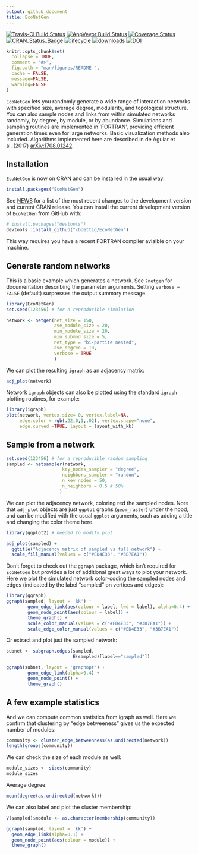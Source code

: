 ```yaml
---
output: github_document
title: EcoNetGen
---
```


[![Travis-CI Build Status](https://travis-ci.org/cboettig/EcoNetGen.svg?branch=master)](https://travis-ci.org/cboettig/EcoNetGen)
[![AppVeyor Build Status](https://ci.appveyor.com/api/projects/status/github/cboettig/EcoNetGen?branch=master&svg=true)](https://ci.appveyor.com/project/cboettig/EcoNetGen)
[![Coverage Status](https://img.shields.io/codecov/c/github/cboettig/EcoNetGen/master.svg)](https://codecov.io/github/cboettig/EcoNetGen?branch=master)
[![CRAN_Status_Badge](http://www.r-pkg.org/badges/version/EcoNetGen)](https://cran.r-project.org/package=EcoNetGen)
[![lifecycle](https://img.shields.io/badge/lifecycle-maturing-blue.svg)](https://www.tidyverse.org/lifecycle/#maturing)
[![downloads](https://cranlogs.r-pkg.org/badges/grand-total/netgen)](https://github.com/metacran/cranlogs.app)
[![DOI](https://zenodo.org/badge/116610054.svg)](https://zenodo.org/badge/latestdoi/116610054)


<!-- README.md is generated from README.Rmd. Please edit that file -->

```r
knitr::opts_chunk$set(
  collapse = TRUE,
  comment = "#>",
  fig.path = "man/figures/README-",
  cache = FALSE,
  message=FALSE, 
  warning=FALSE
)
```

`EcoNetGen` lets you randomly generate a wide range of interaction networks with
specified size, average degree, modularity, and topological
structure. You can also sample nodes and links from within simulated networks
randomly, by degree, by module, or by abundance. Simulations
and sampling routines are implemented in 'FORTRAN', providing
efficient generation times even for large networks. Basic
visualization methods also included. Algorithms implemented
here are described in de Aguiar et al. (2017) [arXiv:1708.01242](https://arxiv.org/abs/1708.01242).


## Installation

`EcoNetGen` is now on CRAN and can be installed in the usual way: 

```r
install.packages("EcoNetGen")
```

See [NEWS](NEWS.md) for a list of the most recent changes to the development version and current CRAN release.  You can install the current development version of `EcoNetGen` from GitHub with:

```r
# install.packages("devtools")
devtools::install_github("cboettig/EcoNetGen")
```

This way requires you have a recent FORTRAN compiler avialble on your machine. 

## Generate random networks

This is a basic example which generates a network. See `?netgen` for documentation describing the parameter arguments.  Setting `verbose = FALSE` (default) surpresses the output summary message.

```r
library(EcoNetGen)
set.seed(123456) # for a reproducible simulation

network <- netgen(net_size = 150,
                  ave_module_size = 20, 
                  min_module_size = 20,
                  min_submod_size = 5,
                  net_type = "bi-partite nested",
                  ave_degree = 10,
                  verbose = TRUE
                  ) 
```

We can plot the resulting `igraph` as an adjacency matrix:

```r
adj_plot(network)
```

Network `igraph` objects can also be plotted using the standard `igraph` plotting routines, for example:

```r
library(igraph)
plot(network, vertex.size= 0, vertex.label=NA, 
     edge.color = rgb(.22,0,1,.02), vertex.shape="none", 
     edge.curved =TRUE, layout = layout_with_kk)
```

## Sample from a network

```r
set.seed(123456) # for a reproducible random sampling
sampled <- netsampler(network, 
                     key_nodes_sampler = "degree", 
                     neighbors_sampler = "random",
                     n_key_nodes = 50,
                     n_neighbors = 0.5 # 50%
                    )
```

We can plot the adjacency network, coloring red the sampled nodes.  Note that `adj_plot` objects are just `ggplot` graphs (`geom_raster`) under the hood, and can be modified with the usual `ggplot` arguments, such as adding a title and changing the color theme here. 

```r
library(ggplot2) # needed to modify plot

adj_plot(sampled) + 
  ggtitle("Adjacency matrix of sampled vs full network") + 
  scale_fill_manual(values = c("#ED4E33", "#3B7EA1"))
```


Don't forget to check out the `ggraph` package, which isn't required for `EcoNetGen` but provides a lot of additional great ways to plot your network.  Here we plot the simulated network color-coding the sampled nodes and edges (indicated by the label "sampled" on vertices and edges):

```r
library(ggraph)
ggraph(sampled, layout = 'kk') +
        geom_edge_link(aes(colour = label, lwd = label), alpha=0.4) +
        geom_node_point(aes(colour = label)) +
        theme_graph() + 
        scale_color_manual(values = c("#ED4E33", "#3B7EA1")) + 
        scale_edge_color_manual(values = c("#ED4E33", "#3B7EA1"))
```



Or extract and plot just the sampled network:

```r
subnet <- subgraph.edges(sampled, 
                         E(sampled)[label=="sampled"])

ggraph(subnet, layout = 'graphopt') +
        geom_edge_link(alpha=0.4) +
        geom_node_point() +
        theme_graph() 
```

## A few example statistics


And we can compute common statistics from igraph as well.  Here we confirm that clustering by "edge betweeness" gives us the expected number of modules:

```r
community <- cluster_edge_betweenness(as.undirected(network))
length(groups(community))
```

We can check the size of each module as well:

```r
module_sizes <- sizes(community)
module_sizes
```

Average degree:

```r
mean(degree(as.undirected(network)))
```


We can also label and plot the cluster membership:

```r
V(sampled)$module <- as.character(membership(community))
```


```r
ggraph(sampled, layout = 'kk') +
  geom_edge_link(alpha=0.1) +
  geom_node_point(aes(colour = module)) + 
  theme_graph()

```





